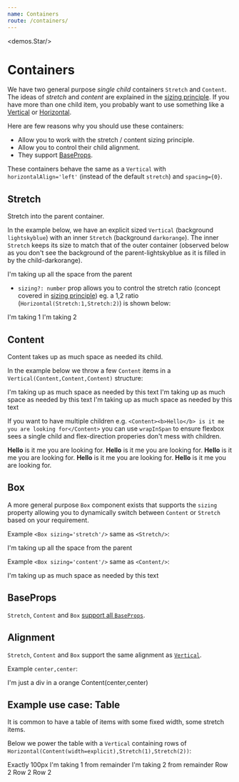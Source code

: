 ```yaml
---
name: Containers
route: /containers/
---
```



<demos.Star/>

# Containers

We have two general purpose *single child* containers `Stretch` and `Content`. The ideas of *stretch* and *content* are explained in the [sizing principle][principle-sizing]. If you have more than one child item, you probably want to use something like a [Vertical][vertical] or [Horizontal][horizontal].

Here are few reasons why you should use these containers:
* Allow you to work with the stretch / content sizing principle.
* Allow you to control their child alignment.
* They support [BaseProps][common-types].

These containers behave the same as a `Vertical` with `horizontalAlign='left'` (instead of the default `stretch`) and `spacing={0}`.

## Stretch
Stretch into the parent container.

In the example below, we have an explicit sized `Vertical` (background `lightskyblue`) with an inner `Stretch` (background `darkorange`). The inner `Stretch` keeps its size to match that of the outer container (observed below as you don't see the background of the parent-lightskyblue as it is filled in by the child-darkorange).

<Playground>
  <Vertical height={100} style={{backgroundColor: "lightskyblue"}}>
    <Stretch style={{backgroundColor: "darkorange"}}>
        I'm taking up all the space from the parent
    </Stretch>  
  </Vertical>
</Playground>

* `sizing?: number` prop allows you to control the stretch ratio (concept covered in [sizing principle][principle-sizing]) eg. a 1,2 ratio (`Horizontal(Stretch:1,Stretch:2)`) is shown below:

<Playground>
  <Horizontal height={100} spacing={0} style={{backgroundColor: "lightskyblue"}}>
    <Stretch sizing={1} style={{backgroundColor: "darkorange"}}>
        I'm taking 1
    </Stretch>  
    <Stretch sizing={2} style={{backgroundColor: "lightpink"}}>
        I'm taking 2
    </Stretch>
  </Horizontal>
</Playground>

## Content
Content takes up as much space as needed its child.

In the example below we throw a few `Content` items in a `Vertical(Content,Content,Content)` structure: 

<Playground>
  <Vertical style={{backgroundColor: "lightskyblue"}}>
    <Content style={{backgroundColor: "darkorange"}}>
        I'm taking up as much space as needed by this text
    </Content>
    <Content style={{backgroundColor: "lightpink"}}>
        I'm taking up as much space as needed by this text
    </Content>
    <Content style={{backgroundColor: "limegreen"}}>
        I'm taking up as much space as needed by this text
    </Content>
  </Vertical>
</Playground>

If you want to have multiple children e.g. `<Content><b>Hello</b> is it me you are looking for</Content>` you can use `wrapInSpan` to ensure flexbox sees a single child and flex-direction properies don't mess with children.

<Playground>
  <Content style={{backgroundColor: "darkorange"}} wrapInSpan>
    <b>Hello</b> is it me you are looking for.
    <b>Hello</b> is it me you are looking for.
    <b>Hello</b> is it me you are looking for.
    <b>Hello</b> is it me you are looking for.
    <b>Hello</b> is it me you are looking for.
  </Content>
</Playground>

## Box
A more general purpose `Box` component exists that supports the `sizing` property allowing you to dynamically switch between `Content` or `Stretch` based on your requirement.

Example `<Box sizing='stretch'/>` same as `<Stretch/>`: 

<Playground>
  <Vertical height={100} style={{backgroundColor: "lightskyblue"}}>
    <Box sizing='stretch' style={{backgroundColor: "darkorange"}}>
        I'm taking up all the space from the parent
    </Box>  
  </Vertical>
</Playground>

Example `<Box sizing='content'/>` same as `<Content/>`: 

<Playground>
  <Vertical height={100} style={{backgroundColor: "lightskyblue"}}>
    <Box sizing='content' style={{backgroundColor: "darkorange"}}>
        I'm taking up as much space as needed by this text
    </Box>  
  </Vertical>
</Playground>

## BaseProps
`Stretch`, `Content` and `Box` [support all `BaseProps`][common-types].

## Alignment
`Stretch`, `Content` and `Box` support the same alignment as [`Vertical`][vertical]. 

Example `center,center`: 

<Playground>
  <Content height ="100px" verticalAlign="center" horizontalAlign="center" style={{backgroundColor: "darkorange"}}>
    <div style={{backgroundColor: 'lightskyblue'}}>I'm just a div in a orange Content(center,center)</div>
  </Content>
</Playground>


## Example use case: Table

It is common to have a table of items with some fixed width, some stretch items. 

Below we power the table with a `Vertical` containing rows of `Horizontal(Content(width=explicit),Stretch(1),Stretch(2))`:

<Playground>
  <Vertical spacing={10} style={{backgroundColor: "lightskyblue"}}>
    <Horizontal height={100} spacing={10}>
      <Content width={100} style={{backgroundColor: "limegreen"}}>Exactly 100px</Content>
      <Stretch sizing={1} style={{backgroundColor: "darkorange"}}>
          I'm taking 1 from remainder
      </Stretch>  
      <Stretch sizing={2} style={{backgroundColor: "lightpink"}}>
          I'm taking 2 from remainder
      </Stretch>
    </Horizontal>
    <Horizontal height={100} spacing={10}>
      <Content width={100} style={{backgroundColor: "limegreen"}}>Row 2</Content>
      <Stretch sizing={1} style={{backgroundColor: "darkorange"}}>
          Row 2
      </Stretch>  
      <Stretch sizing={2} style={{backgroundColor: "lightpink"}}>
          Row 2
      </Stretch>
    </Horizontal>
  </Vertical>
</Playground>


[common-types]:../common-types/
[principle-spacing]:../principle-spacing/
[principle-sizing]:../principle-sizing/
[vertical]:../vertical/
[horizontal]:../horizontal/

